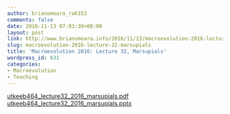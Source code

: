 ```yaml
---
author: brianomeara_ra6153
comments: false
date: 2016-11-13 07:03:39+00:00
layout: post
link: http://www.brianomeara.info/2016/11/13/macroevolution-2016-lecture-32-marsupials/
slug: macroevolution-2016-lecture-32-marsupials
title: 'Macroevolution 2016: Lecture 32, Marsupials'
wordpress_id: 631
categories:
- Macroevolution
- Teaching
---
```


[utkeeb464_lecture32_2016_marsupials.pdf](http://brianomeara.info/wordpress_beta/wp-content/uploads/2016/11/UTKEEB464_Lecture32_2016_Marsupials.pdf) [utkeeb464_lecture32_2016_marsupials.pptx](http://brianomeara.info/wordpress_beta/wp-content/uploads/2016/11/UTKEEB464_Lecture32_2016_Marsupials.pptx)
